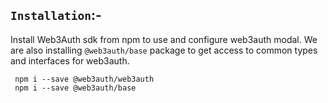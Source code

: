 ## `Installation`:-

Install Web3Auth sdk from npm to use and configure web3auth modal. We are also installing `@web3auth/base` package to get access to common types and interfaces for web3auth.

```shell
 npm i --save @web3auth/web3auth
 npm i --save @web3auth/base
```

